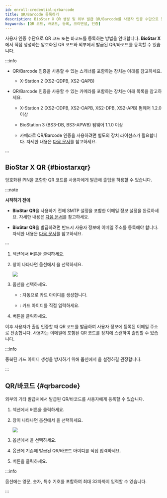 ```yaml
---
id: enroll-credential-qrbarcode
title: QR/Barcode 등록하기
description: BioStar X QR 생성 및 외부 발급 QR/Barcode를 사용자 인증 수단으로 등록하는 과정을 안내합니다.
keywords: [QR 코드, 바코드, 등록, 크리덴셜, 인증]
---
```


사용자 인증 수단으로 QR 코드 또는 바코드를 등록하는 방법을 안내합니다. **BioStar X**에서 직접 생성하는 암호화된 QR 코드와 외부에서 발급된 QR/바코드를 등록할 수 있습니다.

:::info

* QR/Barcode 인증을 사용할 수 있는 스캐너를 포함하는 장치는 아래를 참고하세요.

  * X-Station 2 (XS2-QDPB, XS2-QAPB)

* QR/Barcode 인증을 사용할 수 있는 카메라를 포함하는 장치는 아래 목록을 참고하세요.

  - X-Station 2 (XS2-ODPB, XS2-OAPB, XS2-DPB, XS2-APB) 펌웨어 1.2.0 이상

  - BioStation 3 (BS3-DB, BS3-APWB) 펌웨어 1.1.0 이상

  - 카메라로 QR/Barcode 인증을 사용하려면 별도의 장치 라이선스가 필요합니다. 자세한 내용은 [다음 문서](settings-license-device-license)를 참고하세요.

:::

## BioStar X QR {#biostarxqr}

암호화된 PIN을 포함한 QR 코드를 사용자에게 발급해 출입을 허용할 수 있습니다.

:::note

**시작하기 전에**

* **BioStar QR**을 사용하기 전에 SMTP 설정을 포함한 이메일 정보 설정을 완료하세요. 자세한 내용은 [다음 문서](settings-email-setting)를 참고하세요.

* **BioStar QR**을 발급하려면 반드시 사용자 정보에 이메일 주소를 등록해야 합니다. 자세한 내용은 [다음 문서](add-user-basic-info)를 참고하세요.

:::

1. <Cmd sid='common.credential' product='2' /> 섹션에서 <Cmd sid='button.addQr' product='2' /> 버튼을 클릭하세요.

1. <Cmd sid='user.header.qr' product='2' /> 창이 나타나면 <Cmd sid='user.qrType' product='2' /> 옵션에서 <Cmd sid='team.user.biostarQr' />을 선택하세요.

    <Image src='/img/biostarx-new-user-credential-biostarqr.png' />

1. <Cmd sid='zone.intrusion.inputType' product='2' /> 옵션을 선택하세요.

    * <Cmd sid='user.random.cardid' product='2' />: 자동으로 카드 아이디를 생성합니다.

    * <Cmd sid='user.manual.input' product='2' />: 카드 아이디를 직접 입력하세요.

1. <Cmd sid='button.enroll' product='2' /> 버튼을 클릭하세요.

이후 사용자가 출입 인증할 때 QR 코드를 발급하여 사용자 정보에 등록된 이메일 주소로 전송합니다. 사용자는 이메일에 포함된 QR 코드를 장치에 스캔하여 출입할 수 있습니다.

:::info

중복된 카드 아이디 생성을 방지하기 위해 <Cmd sid='zone.intrusion.inputType' product='2' /> 옵션에서 <Cmd sid='user.random.cardid' product='2' />을 설정하길 권장합니다.

:::

## QR/바코드 {#qrbarcode}

외부의 기타 발급처에서 발급된 QR/바코드를 사용자에게 등록할 수 있습니다.

1. <Cmd sid='common.credential' product='2' /> 섹션에서 <Cmd sid='button.addQr' product='2' /> 버튼을 클릭하세요.

1. <Cmd sid='user.header.qr' product='2' /> 창이 나타나면 <Cmd sid='user.qrType' product='2' /> 옵션에서 <Cmd sid='team.user.credential.qrBarcode.title' />을 선택하세요.

    <Image src='/img/biostarx-new-user-credential-qrbarcode.png' />

1. <Cmd sid='common.registrationOption' product='2' /> 옵션에서 <Cmd sid='common.enterManually' product='2' />을 선택하세요.

1. <Cmd sid='user.cardId' product='2' /> 옵션에 기존에 발급된 QR/바코드 아이디를 직접 입력하세요.

1. <Cmd sid='button.enroll' product='2' /> 버튼을 클릭하세요.

:::info

<Cmd sid='user.cardId' product='2' /> 옵션에는 영문, 숫자, 특수 기호를 포함하여 최대 32자까지 입력할 수 있습니다.

:::